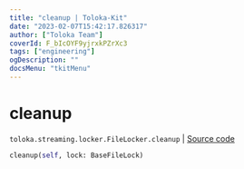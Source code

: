 ```yaml
---
title: "cleanup | Toloka-Kit"
date: "2023-02-07T15:42:17.826317"
author: ["Toloka Team"]
coverId: F_bIcOYF9yjrxkPZrXc3
tags: ["engineering"]
ogDescription: ""
docsMenu: "tkitMenu"
---
```


# cleanup
`toloka.streaming.locker.FileLocker.cleanup` | [Source code](https://github.com/Toloka/toloka-kit/blob/v1.1.3/src/streaming/locker.py#L107)

```python
cleanup(self, lock: BaseFileLock)
```